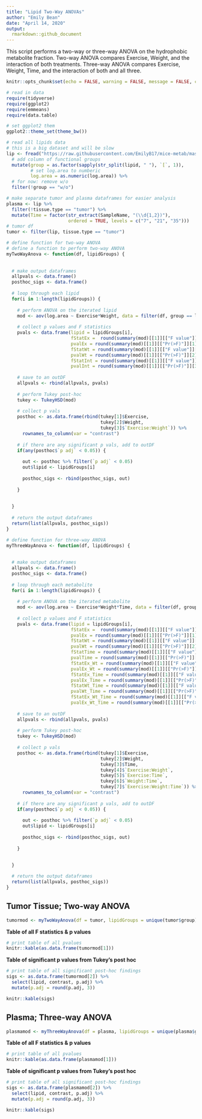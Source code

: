 ---
title: "Lipid Two-Way ANOVAs"
author: "Emily Bean"
date: "April 14, 2020"
output:
  rmarkdown::github_document
---


This script performs a two-way or three-way ANOVA on the hydrophobic metabolite fraction. Two-way ANOVA compares Exercise, Weight, and the interaction of both treatments. Three-way ANOVA compares Exercise, Weight, Time, and the interaction of both and all three.

```{r setup, echo = FALSE}

knitr::opts_chunk$set(echo = FALSE, warning = FALSE, message = FALSE, collapse = TRUE)

```


```{r}

# read in data
require(tidyverse)
require(ggplot2)
require(emmeans)
require(data.table)

# set ggplot2 them
ggplot2::theme_set(theme_bw())

# read all lipids data
# this is a big dataset and will be slow
lip <- fread("https://raw.githubusercontent.com/EmilyB17/mice-metab/master/data/allLipidsCleaned.txt", header = TRUE)  %>% 
  # add column of functional groups
  mutate(group = as.factor(sapply(str_split(lipid, " "), `[`, 1)),
         # set log.area to numberic
         log.area = as.numeric(log.area)) %>% 
  # for now: remove w/o
  filter(!group == "w/o")

# make separate tumor and plasma dataframes for easier analysis 
plasma <- lip %>% 
  filter(!tissue.type == "tumor") %>% 
  mutate(Time = factor(str_extract(SampleName, "(\\d{1,2})"), 
                       ordered = TRUE, levels = c("7", "21", "35")))
# tumor df 
tumor <- filter(lip, tissue.type == "tumor")


```

```{r}

# define function for two-way ANOVA
# define a function to perform two-way ANOVA
myTwoWayAnova <- function(df, lipidGroups) {
  
  
  # make output dataframes
  allpvals <- data.frame()
  posthoc_sigs <- data.frame()
  
  # loop through each lipid
  for(i in 1:length(lipidGroups)) {
    
    # perform ANOVA on the iterated lipid
    mod <- aov(log.area ~ Exercise*Weight, data = filter(df, group == lipidGroups[i]))
    
    # collect p values and F statistics
    pvals <- data.frame(lipid = lipidGroups[i],
                        fStatEx =  round(summary(mod)[[1]][["F value"]][1], 3),
                        pvalEx = round(summary(mod)[[1]][["Pr(>F)"]][1], 3),
                        fStatWt = round(summary(mod)[[1]][["F value"]][2], 3),
                        pvalWt = round(summary(mod)[[1]][["Pr(>F)"]][2], 3),
                        fStatInt = round(summary(mod)[[1]][["F value"]][3], 3),
                        pvalInt = round(summary(mod)[[1]][["Pr(>F)"]][3], 3))
    
    # save to an outDF
    allpvals <- rbind(allpvals, pvals)
    
    # perform Tukey post-hoc
    tukey <- TukeyHSD(mod)
    
    # collect p vals
    posthoc <- as.data.frame(rbind(tukey[1]$Exercise,
                                   tukey[2]$Weight,
                                   tukey[3]$`Exercise:Weight`)) %>% 
      rownames_to_column(var = "contrast")
    
    # if there are any significant p vals, add to outDF
    if(any(posthoc$`p adj` < 0.05)) {
      
      out <- posthoc %>% filter(`p adj` < 0.05)
      out$lipid <- lipidGroups[i]
      
      posthoc_sigs <- rbind(posthoc_sigs, out)
      
    }
    
    
  }
  
  # return the output dataframes
  return(list(allpvals, posthoc_sigs))
}

```

```{r}

# define function for three-way ANOVA
myThreeWayAnova <- function(df, lipidGroups) {
  
  
  # make output dataframes
  allpvals <- data.frame()
  posthoc_sigs <- data.frame()
  
  # loop through each metabolite
  for(i in 1:length(lipidGroups)) {
    
    # perform ANOVA on the iterated metabolite
    mod <- aov(log.area ~ Exercise*Weight*Time, data = filter(df, group == lipidGroups[i]))
    
    # collect p values and F statistics
    pvals <- data.frame(lipid = lipidGroups[i],
                        fStatEx =  round(summary(mod)[[1]][["F value"]][1], 3),
                        pvalEx = round(summary(mod)[[1]][["Pr(>F)"]][1], 3),
                        fStatWt = round(summary(mod)[[1]][["F value"]][2], 3),
                        pvalWt = round(summary(mod)[[1]][["Pr(>F)"]][2], 3),
                        fStatTime = round(summary(mod)[[1]][["F value"]][3], 3),
                        pvalTime = round(summary(mod)[[1]][["Pr(>F)"]][3], 3),
                        fStatEx_Wt = round(summary(mod)[[1]][["F value"]][4], 3),
                        pvalEx_Wt = round(summary(mod)[[1]][["Pr(>F)"]][4], 3),
                        fStatEx_Time = round(summary(mod)[[1]][["F value"]][5], 3),
                        pvalEx_Time = round(summary(mod)[[1]][["Pr(>F)"]][5], 3),
                        fStatWt_Time = round(summary(mod)[[1]][["F value"]][6], 3),
                        pvalWt_Time = round(summary(mod)[[1]][["Pr(>F)"]][6], 3),
                        fStatEx_Wt_Time = round(summary(mod)[[1]][["F value"]][7], 3),
                        pvalEx_Wt_Time = round(summary(mod)[[1]][["Pr(>F)"]][7], 3))
    
    # save to an outDF
    allpvals <- rbind(allpvals, pvals)
    
    # perform Tukey post-hoc
    tukey <- TukeyHSD(mod)
    
    # collect p vals
    posthoc <- as.data.frame(rbind(tukey[1]$Exercise,
                                   tukey[2]$Weight,
                                   tukey[3]$Time,
                                   tukey[4]$`Exercise:Weight`,
                                   tukey[5]$`Exercise:Time`,
                                   tukey[6]$`Weight:Time`,
                                   tukey[7]$`Exercise:Weight:Time`)) %>% 
      rownames_to_column(var = "contrast")
    
    # if there are any significant p vals, add to outDF
    if(any(posthoc$`p adj` < 0.05)) {
      
      out <- posthoc %>% filter(`p adj` < 0.05)
      out$lipid <- lipidGroups[i]
      
      posthoc_sigs <- rbind(posthoc_sigs, out)
      
    }
    
    
  }

  # return the output dataframes
  return(list(allpvals, posthoc_sigs))
}


```


## Tumor Tissue; Two-way ANOVA

```{r}

tumormod <- myTwoWayAnova(df = tumor, lipidGroups = unique(tumor$group))

```

**Table of all F statistics & p values**

```{r}

# print table of all pvalues
knitr::kable(as.data.frame(tumormod[1]))

```

**Table of significant p values from Tukey's post hoc **

```{r}

# print table of all significant post-hoc findings
sigs <- as.data.frame(tumormod[2]) %>% 
  select(lipid, contrast, p.adj) %>% 
  mutate(p.adj = round(p.adj, 3))

knitr::kable(sigs)

```

## Plasma; Three-way ANOVA

```{r}

plasmamod <- myThreeWayAnova(df = plasma, lipidGroups = unique(plasma$group))

```

**Table of all F statistics & p values**

```{r}

# print table of all pvalues
knitr::kable(as.data.frame(plasmamod[1]))

```


**Table of significant p values from Tukey's post hoc **

```{r}

# print table of all significant post-hoc findings
sigs <- as.data.frame(plasmamod[2]) %>% 
  select(lipid, contrast, p.adj) %>% 
  mutate(p.adj = round(p.adj, 3))

knitr::kable(sigs)

```
